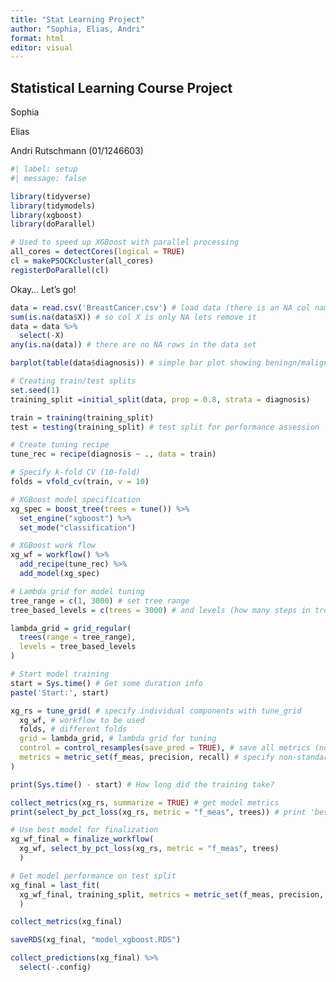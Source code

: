```yaml
---
title: "Stat Learning Project"
author: "Sophia, Elias, Andri"
format: html
editor: visual
---
```


## Statistical Learning Course Project

Sophia

Elias

Andri Rutschmann (01/1246603)

```r
#| label: setup
#| message: false

library(tidyverse)
library(tidymodels)
library(xgboost)
library(doParallel)

# Used to speed up XGBoost with parallel processing
all_cores = detectCores(logical = TRUE)
cl = makePSOCKcluster(all_cores)
registerDoParallel(cl)
```

Okay... Let's go!

```r
data = read.csv('BreastCancer.csv') # load data (there is an NA col nameed X)
sum(is.na(data$X)) # so col X is only NA lets remove it
data = data %>% 
  select(-X)
any(is.na(data)) # there are no NA rows in the data set
```

```r
barplot(table(data$diagnosis)) # simple bar plot showing beningn/malignant dist

```

```r
# Creating train/test splits
set.seed(1)
training_split =initial_split(data, prop = 0.8, strata = diagnosis)

train = training(training_split)
test = testing(training_split) # test split for performance assession

# Create tuning recipe
tune_rec = recipe(diagnosis ~ ., data = train)

# Specify k-fold CV (10-fold)
folds = vfold_cv(train, v = 10)

# XGBoost model specification
xg_spec = boost_tree(trees = tune()) %>% 
  set_engine("xgboost") %>% 
  set_mode("classification")

# XGBoost work flow
xg_wf = workflow() %>% 
  add_recipe(tune_rec) %>% 
  add_model(xg_spec)

# Lambda grid for model tuning
tree_range = c(1, 3000) # set tree range
tree_based_levels = c(trees = 3000) # and levels (how many steps in tree range)

lambda_grid = grid_regular(
  trees(range = tree_range),
  levels = tree_based_levels
)

# Start model training
start = Sys.time() # Get some duration info
paste('Start:', start)

xg_rs = tune_grid( # specify individual components with tune_grid
  xg_wf, # workflow to be used
  folds, # different folds
  grid = lambda_grid, # lambda grid for tuning
  control = control_resamples(save_pred = TRUE), # save all metrics (not just default)
  metrics = metric_set(f_meas, precision, recall) # specify non-standard metrics
)

print(Sys.time() - start) # How long did the training take?

collect_metrics(xg_rs, summarize = TRUE) # get model metrics
print(select_by_pct_loss(xg_rs, metric = "f_meas", trees)) # print 'best' AND simple model (according to F1) - select_best() gives best model (more complex)

# Use best model for finalization
xg_wf_final = finalize_workflow(
  xg_wf, select_by_pct_loss(xg_rs, metric = "f_meas", trees)
  )

# Get model performance on test split
xg_final = last_fit(
  xg_wf_final, training_split, metrics = metric_set(f_meas, precision, recall)
  )

collect_metrics(xg_final)

saveRDS(xg_final, "model_xgboost.RDS")

collect_predictions(xg_final) %>% 
  select(-.config)
```
